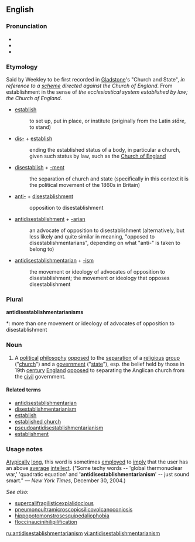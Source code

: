 {{wikipedia}}
{{was wotd|2006|March|29}}
==English==

===Pronunciation===
*{{IPA|/ˌæn.tiˌdɪs.ɛsˌtæb.lɪʃ.mɛntˈɛː.ri.ənˌɪ.zm/}}
*{{audio|en-uk-antidisestablishmentarianism.ogg|Audio (UK)}}
*{{audio|en-us-antidisestablishmentarianism.ogg|Audio (US)}}

===Etymology===
Said by Weekley to be first recorded in [[w:William Gladstone|Gladstone]]'s "Church and State", ''in reference to a [[scheme]] directed against the Church of England''. From establishment in the sense of ''the ecclesiastical system established by law; the Church of England''.

* [[establish]]
*: to set up, put in place, or institute (originally from the Latin ''stāre'', to stand)
* [[dis-]] + [[establish]]
*: ending the established status of a body, in particular a church, given such status by law, such as the [[Church of England]]
* [[disestablish]] + [[-ment]]
*: the separation of church and state (specifically in this context it is the political movement of the 1860s in Britain)
* [[anti-]] + [[disestablishment]]
*: opposition to disestablishment
* [[antidisestablishment]] + [[-arian]]
*: an advocate of opposition to disestablishment (alternatively, but less likely and quite similar in meaning, "opposed to disestablishmentarians", depending on what "anti-" is taken to belong to)
* [[antidisestablishmentarian]] + [[-ism]]
*: the movement or ideology of advocates of opposition to disestablishment; the movement or ideology that opposes disestablishment

===Plural===
'''antidisestablishmentarianisms''' 
*: more than one movement or ideology of advocates of opposition to disestablishment

===Noun===
{{en-noun|-}}

# A [[political]] [[philosophy]] [[opposed]] to the [[separation]] of a [[religious]] [[group]] ("[[church]]") and a [[government]] ("[[state]]"), esp. the belief held by those in 19th [[century]] [[England]] [[opposed]] to separating the Anglican church from the [[civil]] government.

====Related terms====
*[[antidisestablishmentarian]]
*[[disestablishmentarianism]]
*[[establish]]
*[[established church]]
*[[pseudoantidisestablishmentarianism]]
*[[establishment]]

===Usage notes===
[[atypical|Atypically]] [[long]], this word is sometimes [[employed]] to [[imply]] that the user has an above [[average]] [[intellect]]. ("Some techy words -- 'global thermonuclear war,' 'quadratic equation' and ''''antidisestablishmentarianism'''' -- just sound smart." &mdash; ''New York Times'', December 30, 2004.) 

''See also:''
*[[supercalifragilisticexpialidocious]]
*[[pneumonoultramicroscopicsilicovolcanoconiosis]]
*[[hippopotomonstrosesquipedaliophobia]]
*[[floccinaucinihilipilification]]

[[ru:antidisestablishmentarianism]]
[[vi:antidisestablishmentarianism]]